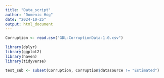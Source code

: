 ---
title: "Data_script"
author: "Domenic Hög"
date: "2024-10-25"
output: html_document
---

```{r}
Corruption <- read.csv("GDL-CorruptionData-1.0.csv")
```

```{r}
library(dplyr)
library(ggplot2)
library(haven)
library(tidyverse)
```

```{r}
test_sub <- subset(Corruption, Corruption$datasource != "Estimated")
```

